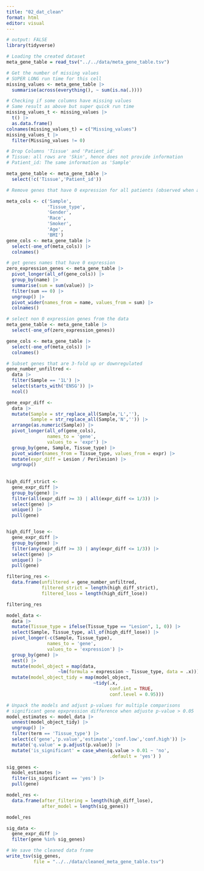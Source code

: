```yaml
---
title: "02_dat_clean"
format: html
editor: visual
---
```


```r
# output: FALSE
library(tidyverse)
```

```r
# Loading the created dataset
meta_gene_table = read_tsv("../../data/meta_gene_table.tsv")
```

```r
# Get the number of missing values
# SUPER LONG run time for this cell
missing_values <- meta_gene_table |>
  summarise(across(everything(), ~ sum(is.na(.))))
```

```r
# Checking if some columns have missing values
# Same result as above but super quick run time
missing_values_t <- missing_values |>
  t() |>
  as.data.frame()
colnames(missing_values_t) = c("Missing_values")
missing_values_t |>
  filter(Missing_values != 0)
```

```r
# Drop Columns 'Tissue' and 'Patient_id'
# Tissue: all rows are 'Skin', hence does not provide information
# Patient_id: The same information as 'Sample'

meta_gene_table <- meta_gene_table |> 
  select(!c('Tissue','Patient_id'))
```

```r
# Remove genes that have 0 expression for all patients (observed when analysing expression significance)

meta_cols <- c('Sample',
               'Tissue_type',
               'Gender',
               'Race',
               'Smoker',
               'Age',
               'BMI')
gene_cols <- meta_gene_table |> 
  select(-one_of(meta_cols)) |> 
  colnames()

# get genes names that have 0 expression
zero_expression_genes <- meta_gene_table |>
  pivot_longer(all_of(gene_cols)) |> 
  group_by(name) |> 
  summarise(sum = sum(value)) |> 
  filter(sum == 0) |> 
  ungroup() |> 
  pivot_wider(names_from = name, values_from = sum) |> 
  colnames()
```

```r
# select non 0 expression genes from the data
meta_gene_table <- meta_gene_table |> 
  select(-one_of(zero_expression_genes))
```

```r
gene_cols <- meta_gene_table |> 
  select(-one_of(meta_cols)) |> 
  colnames()
```

```r
# Subset genes that are 3-fold up or downregulated
gene_number_unfiltred <- 
  data |>
  filter(Sample == '1L') |> 
  select(starts_with('ENSG')) |> 
  ncol()

gene_expr_diff <- 
  data |>
  mutate(Sample = str_replace_all(Sample,'L',''), 
         Sample = str_replace_all(Sample,'N','')) |> 
  arrange(as.numeric(Sample)) |> 
  pivot_longer(all_of(gene_cols),
               names_to = 'gene',
               values_to = 'expr') |> 
  group_by(gene, Sample, Tissue_type) |>
  pivot_wider(names_from = Tissue_type, values_from = expr) |> 
  mutate(expr_diff = Lesion / Perilesion) |> 
  ungroup()
  
  
high_diff_strict <- 
  gene_expr_diff |> 
  group_by(gene) |> 
  filter(all(expr_diff >= 3) | all(expr_diff <= 1/3)) |>
  select(gene) |> 
  unique() |> 
  pull(gene)


high_diff_lose <- 
  gene_expr_diff |>
  group_by(gene) |> 
  filter(any(expr_diff >= 3) | any(expr_diff <= 1/3)) |>
  select(gene) |> 
  unique() |> 
  pull(gene) 

filtering_res <- 
  data.frame(unfiltered = gene_number_unfiltred, 
             filtered_strict = length(high_diff_strict), 
             filtered_loss = length(high_diff_lose))

filtering_res
```

```r
model_data <-  
  data |> 
  mutate(Tissue_type = ifelse(Tissue_type == "Lesion", 1, 0)) |>  
  select(Sample, Tissue_type, all_of(high_diff_lose)) |>  
  pivot_longer(-c(Sample, Tissue_type),
               names_to = 'gene', 
               values_to = 'expression') |> 
  group_by(gene) |> 
  nest() |> 
  mutate(model_object = map(data,
                   ~lm(formula = expression ~ Tissue_type, data = .x))) |>
  mutate(model_object_tidy = map(model_object,
                                ~tidy(.x, 
                                      conf.int = TRUE, 
                                      conf.level = 0.95)))
```

```r
# Unpack the models and adjust p-values for multiple comparisons
# significant gene epxpression difference when adjuste p-value > 0.05
model_estimates <- model_data |> 
  unnest(model_object_tidy) |> 
  ungroup() |> 
  filter(term == 'Tissue_type') |> 
  select(c('gene','p.value','estimate','conf.low','conf.high')) |> 
  mutate('q.value' = p.adjust(p.value)) |> 
  mutate('is_significant' = case_when(q.value > 0.01 ~ 'no',
                                      .default = 'yes') ) 
```

```r
sig_genes <- 
  model_estimates |> 
  filter(is_significant == 'yes') |> 
  pull(gene)

model_res <- 
  data.frame(after_filtering = length(high_diff_lose),
             after_model = length(sig_genes))

model_res
```

```r
sig_data <- 
  gene_expr_diff |> 
  filter(gene %in% sig_genes) 
```

```r
# We save the cleaned data frame
write_tsv(sig_genes, 
          file = "../../data/cleaned_meta_gene_table.tsv")
```
